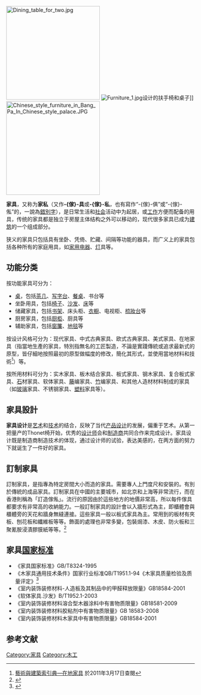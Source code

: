 {{noteTA
|T=家具
|1=家具
}}
[[File:Dining_table_for_two.jpg|250px]]
[[File:Furniture_1.jpg|right]]设计的扶手椅和桌子]]
[[File:Chinese_style_furniture_in_Bang_Pa_In_Chinese_style_palace.JPG|250px]]

'''家具'''，又称为'''家私'''（又作'''-{傢}-具'''或'''-{傢}-私'''，也有寫作“-{傢}-俱”或“-{傢}-俬”的，一說為[[錯別字|錯別字]]），是日常生活和[[社会|社会]]活动中为起居，或[[劳动|工作]]方便而配备的用具，传统的家具都是独立于房屋主体结构之外可以移动的，现代很多家具已成为[[建筑|建筑]]的一个组成部分。

狭义的家具只包括具有坐卧、凭倚、贮藏、间隔等功能的器具，而广义上的家具包括各种所有的家庭用具，如[[家用电器|家用电器]]、[[灯|灯]]具等。

== 功能分类 ==
按功能家具可分为：
* [[桌|桌]]，包括[[茶几|茶几]]、[[写字台|写字台]]、[[桌子|餐桌]]、书台等
* 坐卧用具，包括[[椅|椅子]]、[[沙发|沙发]]、[[床|床]]等
* 储藏家具，包括[[书架|书架]]、床头柜、[[衣橱|衣橱]]、电视柜、[[梳妝台|梳妝台]]等
* 厨房家具，包括[[厨柜|厨柜]]、厨具等
* 辅助家具，包括[[窗簾|窗簾]]、[[地毯|地毯]]等

按设计风格可分为：现代家具、中式古典家具、欧式古典家具、美式家具、在地家具（指當地生產的家具，特別指無名的工匠製造，不論是實踐傳統或追求最新式的原型，皆仔細地按照最初的原型做幅度的修改，簡化其形式，並使用當地材料和技術<ref>[http://db1x.sinica.edu.tw/caat/caat_rptcaatc.php?_op=?SUBJECT_ID:300263334 藝術與建築索引典—在地家具] {{Wayback|url=http://db1x.sinica.edu.tw/caat/caat_rptcaatc.php?_op=%3FSUBJECT_ID%3A300263334 |date=20111128105955 }} 於2011年3月17日查閱</ref>）等。

按所用材料可分为：实木家具、板木结合家具、板式家具、钢木家具、复合板式家具、[[石|石]]材家具、软体家具、[[藤|藤]]编家具、[[竹|竹]]编家具、和其他人造材材料制成的家具（如[[玻璃|玻璃]]家具、不锈钢家具、[[塑料|塑料]]家具等）。

==家具設計==

'''家具设计'''是[[艺术|艺术]]和[[技术|技术]]的结合，反映了当代[[产品设计|产品设计]]的发展，偏重于艺术。从第一把量产的Thonet椅开始，优秀的[[设计师|设计师]]会和[[制造商|制造商]]共同合作来完成设计。家具设计既是制造商制造技术的体现，通过设计师的试验，表达美感的，在两方面的努力下就诞生了一件好的家具。

==訂制家具==
訂制家具，是指專為特定房間大小而造的家具。需要專人上門度尺和安裝的。有別於傳統的成品家具。訂制家具在中國的主要城市，如北京和上海等非常流行，而在香港則稱為「訂造傢俬」。流行的原因由於這些地方的地價非常高，所以每件傢具都要求有非常高的收納能力。一般訂制家具的設計會以入牆形式為主，即櫃體會與櫃體旁的天花和牆身無縫連接。這些家具一般以板式家具為主。常用到的板材有夾板、刨花板和纖維板等等。飾面的處理也非常多變，包裝焗漆、木皮、防火板和三聚氰胺浸漬膠膜紙等等。<ref>{{cite web|author=好傢俬室內設計有限公司|url=https://hohomehk.com/%E8%A8%82%E9%80%A0%E5%82%A2%E4%BF%AC%E7%9A%84%E8%A1%8C%E6%A5%AD%E7%9A%84%E7%A7%98%E5%AF%86/|title=訂造傢俬|accessdate=2018-02-12|archive-date=2018-02-13|archive-url=https://web.archive.org/web/20180213021836/https://hohomehk.com/%E8%A8%82%E9%80%A0%E5%82%A2%E4%BF%AC%E7%9A%84%E8%A1%8C%E6%A5%AD%E7%9A%84%E7%A7%98%E5%AF%86/|dead-url=no}}</ref>

== 家具[[中华人民共和国国家标准|国家标准]] ==
*《家具国家标准》GB/T8324-1995
*《木家具通用技术条件》国家行业标准QB/T1951.1-94《木家具质量检验及质量评定》<ref>{{cite web|author=家具在线新闻频道|url=http://cn.furnitureinchina.com/news/16630/%e3%80%8a%e5%ae%b6%e5%85%b7%e7%8e%af%e4%bf%9d%e7%9b%91%e6%b5%8b%e6%96%b0%e6%a0%87%e5%87%86%e3%80%8b%e5%b9%b4%e5%ba%95%e5%87%ba%e5%8f%b0+%e5%ae%b6%e5%85%b7%e4%b8%9a%e8%a4%92%e8%b4%ac%e4%b8%8d%e4%b8%80.html|title=《家具环保监测新标准》年底出台 家具业褒贬不一|accessdate=2010-11-12|deadurl=yes|archiveurl=https://web.archive.org/web/20111128105034/http://cn.furnitureinchina.com/news/16630/%e3%80%8a%e5%ae%b6%e5%85%b7%e7%8e%af%e4%bf%9d%e7%9b%91%e6%b5%8b%e6%96%b0%e6%a0%87%e5%87%86%e3%80%8b%e5%b9%b4%e5%ba%95%e5%87%ba%e5%8f%b0+%e5%ae%b6%e5%85%b7%e4%b8%9a%e8%a4%92%e8%b4%ac%e4%b8%8d%e4%b8%80.html|archivedate=2011-11-28}}</ref>
*《室内装饰装修材料-人造板及其制品中的甲醛释放限量》GB18584-2001
*《软体家具.沙发》B/T1952.1-2003
*《室内装饰装修材料溶合型木器涂料中有害物质限量》GB18581-2009  
*《室内装饰装修材料胶粘剂中有害物质限量》GB 18583-2008  
*《室内装饰装修材料木家具中有害物质限量》GB18584-2001

== 参考文献 ==
{{Portal|name=設計|image=Mikalojus Konstantinas Ciurlionis - Initial D - 1908.jpg|size=35}}
{{reflist}}
{{Commons category|Furniture}}

{{Authority control}}
[[Category:家具|Category:家具]]
[[Category:木工|Category:木工]]